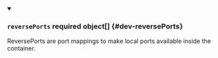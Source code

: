 


<details className="config-field" data-expandable="true" open>
<summary>

### `reversePorts` <span className="config-field-required" data-required="false">required</span> <span className="config-field-type">object[]</span> <span className="config-field-default"></span> <span className="config-field-enum"></span> {#dev-reversePorts}

ReversePorts are port mappings to make local ports available inside the container.

</summary>

<PartialReversePortsreference />


</details>
